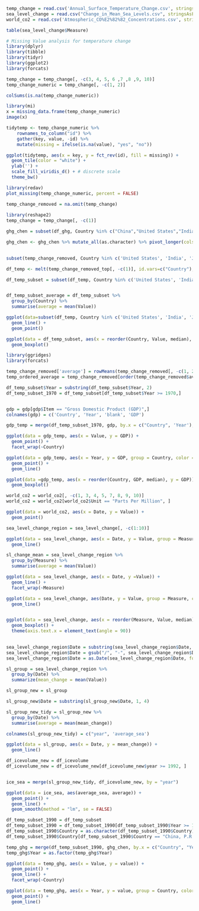 
```r
temp_change = read.csv('Annual_Surface_Temperature_Change.csv', stringsAsFactors = TRUE)
sea_level_change = read.csv("Change_in_Mean_Sea_Levels.csv", stringsAsFactors = TRUE)
world_co2 = read.csv('Atmospheric_CO%E2%82%82_Concentrations.csv', stringsAsFactors = TRUE)
```

```r
table(sea_level_change$Measure)
```

```r
# Missing Value analysis for temperature change
library(dplyr)
library(tibble)
library(tidyr)
library(ggplot2)
library(forcats)

temp_change = temp_change[, -c(3, 4, 5, 6 ,7 ,8 ,9, 10)]
temp_change_numeric = temp_change[, -c(1, 2)]

colSums(is.na(temp_change_numeric))
```

```r

library(mi)
x = missing_data.frame(temp_change_numeric)
image(x)
```


```r

tidytemp <- temp_change_numeric %>% 
    rownames_to_column("id") %>% 
    gather(key, value, -id) %>% 
    mutate(missing = ifelse(is.na(value), "yes", "no"))

ggplot(tidytemp, aes(x = key, y = fct_rev(id), fill = missing)) +
  geom_tile(color = "white") + 
  ylab('') + 
  scale_fill_viridis_d() + # discrete scale
  theme_bw()
```

```r
library(redav)  
plot_missing(temp_change_numeric, percent = FALSE)
```

```r

temp_change_removed = na.omit(temp_change)
 
library(reshape2)
temp_change = temp_change[, -c(1)]

ghg_chen = subset(df_ghg, Country %in% c("China","United States","India","France","Japan","Germany","Italy","United Kingdom","Mexico","Indonesia"))

ghg_chen <- ghg_chen %>% mutate_all(as.character) %>% pivot_longer(cols = -c("Country","Data.source","Sector","Gas","Unit"), names_to = "Year", values_to = "value", names_prefix = "X")

  
subset(temp_change_removed, Country %in% c('United States', 'India', 'Japan', 'Germany', 'Indonesia', 'France', 'Brazil', 'United Kingdom', 'Italy', 'Mexico', 'China, P.R.: Mainland'))

df_temp <- melt(temp_change_removed_top[, -c(1)], id.vars=c("Country"),value.name="Value", variable.name="Year")

df_temp_subset = subset(df_temp, Country %in% c('United States', 'India', 'Japan', 'Germany', 'Indonesia', 'France', 'Brazil', 'United Kingdom', 'Italy', 'Mexico', 'China, P.R.: Mainland'))


df_temp_subset_average = df_temp_subset %>%
  group_by(Country) %>%
  summarise(average = mean(Value))

ggplot(data=subset(df_temp, Country %in% c('United States', 'India', 'Japan', 'Germany', 'Indonesia', 'France', 'Brazil', 'United Kingdom', 'Italy', 'Mexico', 'China, P.R.: Mainland')), aes(x=Year, y=Value, group = Country, colour = Country)) +
  geom_line() +
  geom_point()

ggplot(data = df_temp_subset, aes(x = reorder(Country, Value, median), y = Value)) + 
  geom_boxplot()

library(ggridges)
library(forcats)

```

```r

temp_change_removed['average'] = rowMeans(temp_change_removed[, -c(1, 2)])
temp_ordered_average = temp_change_removed[order(temp_change_removed$average, decreasing = TRUE),]

df_temp_subset$Year = substring(df_temp_subset$Year, 2)
df_temp_subset_1970 = df_temp_subset[df_temp_subset$Year >= 1970,]


gdp = gdp[gdp$Item == "Gross Domestic Product (GDP)",]
colnames(gdp) = c('Country', 'Year', 'blank', 'GDP')

gdp_temp = merge(df_temp_subset_1970, gdp, by.x = c("Country", 'Year'), by.y = c('Country', "Year"))

ggplot(data = gdp_temp, aes(x = Value, y = GDP)) +
  geom_point() +
  facet_wrap(~Country)

ggplot(data = gdp_temp, aes(x = Year, y = GDP, group = Country, color = Country)) + 
  geom_point() + 
  geom_line()

ggplot(data =gdp_temp, aes(x = reorder(Country, GDP, median), y = GDP)) + 
  geom_boxplot()
```


```r
world_co2 = world_co2[, -c(1, 3, 4, 5, 7, 8, 9, 10)]
world_co2 = world_co2[world_co2$Unit == "Parts Per Million", ]

ggplot(data = world_co2, aes(x = Date, y = Value)) +
  geom_point() 

```

```r

sea_level_change_region = sea_level_change[, -c(1:10)]

ggplot(data = sea_level_change, aes(x = Date, y = Value, group = Measure, color = Measure)) + 
  geom_line()

sl_change_mean = sea_level_change_region %>%
  group_by(Measure) %>%
  summarise(average = mean(Value))
```

```r
ggplot(data = sea_level_change, aes(x = Date, y =Value)) +
  geom_line() +
  facet_wrap(~Measure)

ggplot(data = sea_level_change, aes(Date, y = Value, group = Measure, color = Measure)) +
  geom_line() 


ggplot(data = sea_level_change, aes(x = reorder(Measure, Value, median), y = Value)) +
  geom_boxplot() +
  theme(axis.text.x = element_text(angle = 90))
  
```

```r
sea_level_change_region$Date = substring(sea_level_change_region$Date, 2)
sea_level_change_region$Date = gsub("/", "-", sea_level_change_region$Date)
sea_level_change_region$Date = as.Date(sea_level_change_region$Date, format = "%m-%d-%Y")

sl_group = sea_level_change_region %>%
  group_by(Date) %>%
  summarize(mean_change = mean(Value))

sl_group_new = sl_group

sl_group_new$Date = substring(sl_group_new$Date, 1, 4)

sl_group_new_tidy = sl_group_new %>%
  group_by(Date) %>%
  summarise(average = mean(mean_change))

colnames(sl_group_new_tidy) = c("year", 'average_sea')

ggplot(data = sl_group, aes(x = Date, y = mean_change)) +
  geom_line()

df_icevolume_new = df_icevolume
df_icevolume_new = df_icevolume_new[df_icevolume_new$year >= 1992, ]


ice_sea = merge(sl_group_new_tidy, df_icevolume_new, by = "year")

ggplot(data = ice_sea, aes(average_sea, average)) + 
  geom_point() + 
  geom_line() + 
  geom_smooth(method = "lm", se = FALSE)
```

```r

df_temp_subset_1990 = df_temp_subset
df_temp_subset_1990 = df_temp_subset_1990[df_temp_subset_1990$Year >= 1990,]
df_temp_subset_1990$Country = as.character(df_temp_subset_1990$Country)
df_temp_subset_1990$Country[df_temp_subset_1990$Country == "China, P.R.: Mainland"] = "China"

temp_ghg = merge(df_temp_subset_1990, ghg_chen, by.x = c("Country", "Year"),  by.y = c("Country", "Year"))
temp_ghg$Year = as.factor(temp_ghg$Year)

ggplot(data = temp_ghg, aes(x = Value, y = value)) +
  geom_point() +
  geom_line() +
  facet_wrap(~Country)

ggplot(data = temp_ghg, aes(x = Year, y = value, group = Country, color = Country)) +
  geom_point() + 
  geom_line()

```


